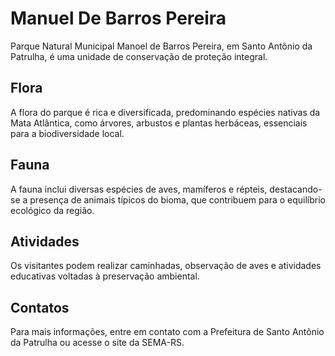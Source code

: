 # Manuel De Barros Pereira

Parque Natural Municipal Manoel de Barros Pereira, em Santo Antônio da Patrulha, é uma unidade de conservação de proteção integral.

## Flora

A flora do parque é rica e diversificada, predominando espécies nativas da Mata Atlântica, como árvores, arbustos e plantas herbáceas, essenciais para a biodiversidade local.

## Fauna

A fauna inclui diversas espécies de aves, mamíferos e répteis, destacando-se a presença de animais típicos do bioma, que contribuem para o equilíbrio ecológico da região.

## Atividades

Os visitantes podem realizar caminhadas, observação de aves e atividades educativas voltadas à preservação ambiental.

## Contatos

Para mais informações, entre em contato com a Prefeitura de Santo Antônio da Patrulha ou acesse o site da SEMA-RS.